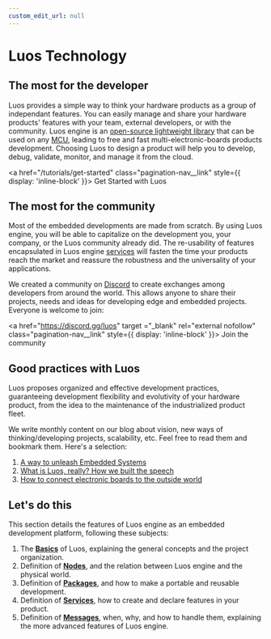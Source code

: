 ```yaml
---
custom_edit_url: null
---
```


# Luos Technology

## The most for the developer

Luos provides a simple way to think your hardware products as a group of independant features. You can easily manage and share your hardware products' features with your team, external developers, or with the community.
Luos engine is an <a href="https://github.com/Luos-io/luos_engine" target ="_blank" rel="external nofollow">open-source lightweight library</a> that can be used on any [MCU](../compatibility/mcu_demoboard), leading to free and fast multi-electronic-boards products development. Choosing Luos to design a product will help you to develop, debug, validate, monitor, and manage it from the cloud.

<a href="/tutorials/get-started" class="pagination-nav__link" style={{ display: 'inline-block' }}>
  Get Started with Luos
</a>

## The most for the community

Most of the embedded developments are made from scratch. By using Luos engine, you will be able to capitalize on the development you, your company, or the Luos community already did. The re-usability of features encapsulated in Luos engine [services](./services) will fasten the time your products reach the market and reassure the robustness and the universality of your applications.

We created a community on <a href="https://discord.gg/luos" target ="_blank" rel="external nofollow">Discord</a> to create exchanges among developers from around the world. This allows anyone to share their projects, needs and ideas for developing edge and embedded projects. Everyone is welcome to join:

<a href="https://discord.gg/luos" target ="_blank" rel="external nofollow" class="pagination-nav__link" style={{ display: 'inline-block' }}>
  Join the community
</a>

## Good practices with Luos

Luos proposes organized and effective development practices, guaranteeing development flexibility and evolutivity of your hardware product, from the idea to the maintenance of the industrialized product fleet.

We write monthly content on our blog about vision, new ways of thinking/developing projects, scalability, etc. Feel free to read them and bookmark them. 
Here's a selection: 
1. [A way to unleash Embedded Systems](/blog/a-way-to-unleash-embedded-systems)
2. [What is Luos, really? How we built the speech](/blog/what-is-luos-really-how-we-built-the-speech)
3. [How to connect electronic boards to the outside world](/blog/how-to-connect-electronic-boards-to-the-outside-world)


## Let's do this

This section details the features of Luos engine as an embedded development platform, following these subjects:

1. The **[Basics](./basics)** of Luos, explaining the general concepts and the project organization.
2. Definition of **[Nodes](./node)**, and the relation between Luos engine and the physical world.
3. Definition of **[Packages](./package)**, and how to make a portable and reusable development.
4. Definition of **[Services](./services)**, how to create and declare features in your product.
5. Definition of **[Messages](./message)**, when, why, and how to handle them, explaining the more advanced features of Luos engine.
